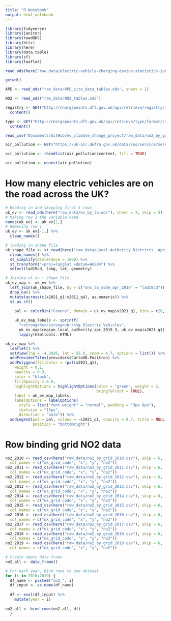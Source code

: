 ```yaml
---
title: "R Notebook"
output: html_notebook
---
```


```r
library(tidyverse)
library(janitor)
library(readODS)
library(httr)
library(here)
library(data.table)
library(sf)
library(leaflet)
```

```r
read_ods(here("raw_data/electric-vehicle-charging-device-statistics-june-2021.ods"))
```

```r
getwd()
```

```r
APE <- read_ods("raw_data/APE_site_data_tables.ods", sheet = 2)
```

```r
NO2 <- read_ods("raw_data/NO2_tables.ods")
```

```r
registry <- GET("http://chargepoints.dft.gov.uk/api/retrieve/registry/format/csv/") %>% 
  content()
```

```r
type <- GET("http://chargepoints.dft.gov.uk/api/retrieve/type/format/csv/") %>% 
  content()
```

```r
read_csv("Documents/GitHub/ev_climate_change_project/raw_data/no2_by_grid_2019.csv")
```

```r
air_pollution <- GET("https://uk-air.defra.gov.uk/data/sos/service?service=AQD&version=1.0.0&request=GetObservation&temporalFilter=om:phenomenonTime,After,yyyy-mm-ddT00:00:00.000Z") 
```

```r
air_pollution <- rbindlist(air_pollution$content, fill = TRUE) 
```

```r
air_pollution <- unnest(air_pollution)
```   

# How many electric vehicles are on the road across the UK?

```r
# Reading in and skipping first 5 rows
uk_ev <- read_ods(here("raw_data/ev_by_la.ods"), sheet = 2, skip = 5)
# Making row 1 the variable name
names(uk_ev) <- uk_ev[1,] 
# Removing row 1 
uk_ev <- uk_ev[-1,] %>% 
  clean_names()
```

```r
# loading in shape file 
uk_shape_file <- st_read(here("raw_data/Local_Authority_Districts__April_2019__UK_BFE_v2-shp/Local_Authority_Districts__April_2019__UK_BFE_v2.shp")) %>%
  clean_names() %>% 
  st_simplify(dTolerance = 1000) %>%
  st_transform("+proj=longlat +datum=WGS84") %>% 
  select(lad19cd, long, lat, geometry) 
```

```r
# Joining uk_ev + shape file 
uk_ev_map <- uk_ev %>% 
  left_join(uk_shape_file, by = c("ons_la_code_apr_2019" = "lad19cd")) %>% 
  drop_na() %>% 
  mutate(across(c(x2021_q1:x2011_q4), as.numeric)) %>% 
  st_as_sf()
```


```r
    pal <- colorBin("Greens", domain = uk_ev_map$x2021_q1, bins = c(0, 500, 1000, 2500, 5000, 10000, 15000))
    
    uk_ev_map_labels <- sprintf(
      "<strong>%s</strong><br/>%g Electric Vehicles",
      uk_ev_map$region_local_authority_apr_2019_3, uk_ev_map$x2021_q1) %>% 
      lapply(htmltools::HTML)
```

```r
uk_ev_map %>% 
  leaflet() %>% 
  setView(lng = -4.2026, lat = 55.8, zoom = 4.7, options = list()) %>%
  addProviderTiles(providers$CartoDB.Positron) %>% 
  addPolygons(fillColor = ~pal(x2021_q1),
    weight = 0.1,
    opacity = 0.9, 
    color = "black",
    fillOpacity = 0.8,
    highlightOptions = highlightOptions(color = "green", weight = 2,
                                        bringToFront = TRUE),
    label = uk_ev_map_labels,
    labelOptions = labelOptions(
      style = list("font-weight" = "normal", padding = "3px 8px"),
      textsize = "15px",
      direction = "auto")) %>% 
  addLegend(pal = pal, values = ~x2021_q1, opacity = 0.7, title = NULL,
            position = "bottomright")
```

# Row binding grid NO2 data 

```r
no2_2010 <- read_csv(here("raw_data/no2_by_grid_2010.csv"), skip = 6, 
  col_names = c("uk_grid_code", "x", "y", "no2"))
no2_2011 <- read_csv(here("raw_data/no2_by_grid_2011.csv"), skip = 6, 
  col_names = c("uk_grid_code", "x", "y", "no2"))
no2_2012 <- read_csv(here("raw_data/no2_by_grid_2012.csv"), skip = 6, 
  col_names = c("uk_grid_code", "x", "y", "no2"))
no2_2013 <- read_csv(here("raw_data/no2_by_grid_2013.csv"), skip = 6, 
  col_names = c("uk_grid_code", "x", "y", "no2"))
no2_2014 <- read_csv(here("raw_data/no2_by_grid_2014.csv"), skip = 6, 
  col_names = c("uk_grid_code", "x", "y", "no2"))
no2_2015 <- read_csv(here("raw_data/no2_by_grid_2015.csv"), skip = 6, 
  col_names = c("uk_grid_code", "x", "y", "no2"))
no2_2016 <- read_csv(here("raw_data/no2_by_grid_2016.csv"), skip = 6, 
  col_names = c("uk_grid_code", "x", "y", "no2"))
no2_2017 <- read_csv(here("raw_data/no2_by_grid_2017.csv"), skip = 6, 
  col_names = c("uk_grid_code", "x", "y", "no2"))
no2_2018 <- read_csv(here("raw_data/no2_by_grid_2018.csv"), skip = 6, 
  col_names = c("uk_grid_code", "x", "y", "no2"))
no2_2019 <- read_csv(here("raw_data/no2_by_grid_2019.csv"), skip = 6, 
  col_names = c("uk_grid_code", "x", "y", "no2"))

# Create empty data frame
no2_all <- data_frame()

# For each year, bind rows to one dataset
for (i in 2010:2019) {
  df_name <- paste0("no2_", i)
  df_input <- as.name(df_name)
  
  df <- eval(df_input) %>% 
    mutate(year = i)
  
no2_all <- bind_rows(no2_all, df)
  }
```

